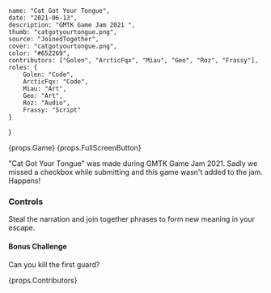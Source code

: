     name: "Cat Got Your Tongue",
    date: "2021-06-13",
    description: "GMTK Game Jam 2021 ",
    thumb: "catgotyourtongue.png",
    source: "JoinedTogether",
    cover: "catgotyourtongue.png",
    color: "#652269",
    contributors: ["Golen", "ArcticFqx", "Miau", "Geo", "Roz", "Frassy"],
    roles: {
        Golen: "Code",
        ArcticFqx: "Code",
        Miau: "Art",
        Geo: "Art",
        Roz: "Audio",
        Frassy: "Script"
    }
}

{props.Game}
{props.FullScreenButton}

"Cat Got Your Tongue" was made during GMTK Game Jam 2021. Sadly we missed a checkbox while submitting and this game wasn't added to the jam. Happens! 

### Controls

Steal the narration and join together phrases to form new meaning in your escape.

#### Bonus Challenge

Can you kill the first guard?

{props.Contributors}
